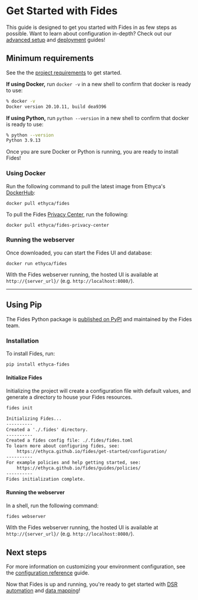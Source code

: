 
# Get Started with Fides

<Callout emoji="ⓘ">This guide is designed to get you started with Fides in as few steps as possible. Want to learn about configuration in-depth? Check out our [advanced setup](./advanced) and [deployment](../deployment) guides!</Callout>

## Minimum requirements
See the the [project requirements](../get-started/requirements) to get started.

**If using Docker,** run `docker -v` in a new shell to confirm that docker is ready to use:

```bash title="Example output:"
% docker -v
Docker version 20.10.11, build dea9396
```

**If using Python,** run `python --version` in a new shell to confirm that docker is ready to use:

```bash title="Example output:"
% python --version
Python 3.9.13
```

Once you are sure Docker or Python is running, you are ready to install Fides!

### Using Docker 
Run the following command to pull the latest image from Ethyca's [DockerHub](https://hub.docker.com/r/ethyca/fides):

```
docker pull ethyca/fides
```

To pull the Fides [Privacy Center](../consent/privacy_center), run the following:
```
docker pull ethyca/fides-privacy-center
```

### Running the webserver
Once downloaded, you can start the Fides UI and database:
```
docker run ethyca/fides
```

With the Fides webserver running, the hosted UI is available at `http://{server_url}/` (e.g. `http://localhost:8080/`). 

---

## Using Pip
The Fides Python package is [published on PyPI](https://pypi.org/project/fides/) and maintained by the Fides team.
### Installation 
To install Fides, run:

```sh
pip install ethyca-fides
```
#### Initialize Fides

Initializing the project will create a configuration file with default values, and generate a directory to house your Fides resources.

```sh title="Initialize Fides"
fides init
```

```txt title="Expected Output"
Initializing Fides...
----------
Created a './.fides' directory.
----------
Created a fides config file: ./.fides/fides.toml
To learn more about configuring fides, see:
    https://ethyca.github.io/fides/get-started/configuration/
----------
For example policies and help getting started, see:
    https://ethyca.github.io/fides/guides/policies/
----------
Fides initialization complete.
```

#### Running the webserver

In a shell, run the following command:

```sh
fides webserver
```

With the Fides webserver running, the hosted UI is available at `http://{server_url}/` (e.g. `http://localhost:8080/`). 

## Next steps
For more information on customizing your environment configuration, see the [configuration reference](../configuration/configuration) guide.

Now that Fides is up and running, you're ready to get started with [DSR automation](../../tutorials/privacy-requests-get-started) and [data mapping](../../tutorials/data-mapping-get-started)!